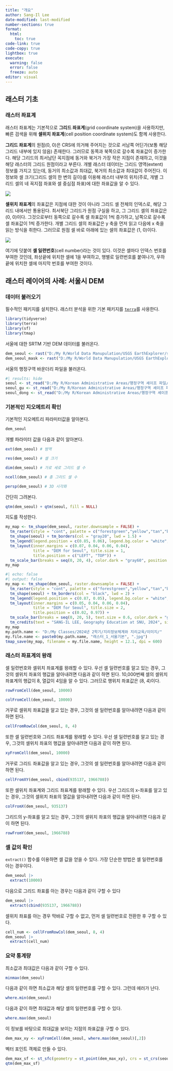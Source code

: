 ```yaml
---
title: "개요"
author: Sang-Il Lee
date-modified: last-modified
number-sections: true
format: 
  html: 
    toc: true
code-link: true
code-copy: true
lightbox: true
execute: 
  warning: false
  error: false
  freeze: auto
editor: visual
---
```


## 래스터 기초

### 래스터 좌표계

래스터 좌표계는 기본적으로 **그리드 좌표계**(grid coordinate system)을 사용하지만, 빠른 검색을 위해 **셀위치 좌표계**(cell position coordinate system)도 함께 사용한다.

**그리드 좌표계**의 원점(0, 0)은 CRS에 의거해 주어지는 것으로 서남쪽 어딘가(보통 해당 그리드 내부에 있지 않음) 존재한다. 그러므로 동쪽과 북쪽으로 갈수록 좌표값이 증가한다. 해당 그리드의 최서남단 꼭지점에 동거와 북거가 가장 작은 지점이 존재하고, 이것을 해당 래스터의 그리드 원점이라고 부른다. 개별 래스터 데이터는 그리드 영역(extent) 정보를 가지고 있는데, 동거의 최소값과 최대값, 북거의 최소값과 최대값이 주어진다. 이 정보와 셀 크기(그리드 셀의 한 변의 길이)를 이용해 래스터 내부의 위치(주로, 개별 그리드 셀의 네 꼭지점 좌표와 셀 중심점 좌표)에 대한 좌표값을 알 수 있다.

![](images/clipboard-2007320168.png)

**셀위치 좌표계**의 좌표값은 지점에 대한 것이 아니라 그리드 셀 전체의 인덱스로, 해당 그리드 내에서만 통용된다. 최서북단 그리드가 원점 구실을 하고, 그 그리드 셀의 좌표값은 (0, 0)이다. 그것으로부터 동쪽으로 갈수록 셀 좌표값이 1씩 증가하고, 남쪽으로 갈수록 셀 좌표값이 1씩 증가한다. 개별 그리드 셀의 좌표값은 y 축을 먼저 읽고 다음에 x 축을 읽는 방식을 취한다. 그러므로 원점 셀 바로 아래에 있는 셀의 좌표값은 (1, 0)이다.

![](images/clipboard-2947632391.png)

여기에 덧붙여 **셀 일련번호**(cell number)라는 것이 있다. 이것은 셀마다 인덱스 번호를 부여한 것인데, 좌상끝에 위치한 셀에 1을 부여하고, 행별로 일련번호를 붙여나가, 우하끝에 위치한 셀에 마지막 번호를 부여한 것이다.

## 래스터 레이어의 사례: 서울시 DEM

### 데이터 불러오기

필수적인 패키지를 설치한다. 래스터 분석을 위한 기본 패키지를 [`terra`](https://rspatial.github.io/terra/)를 사용한다.

```r
library(tidyverse)
library(terra)
library(sf)
library(tmap)
```

서울에 대한 SRTM 기반 DEM 데이터를 불러온다.

```r
dem_seoul <- rast("D:/My R/World Data Manupulation/USGS EarthExplorer/srtm_seoul.tif")
dem_seoul_mask <- rast("D:/My R/World Data Manupulation/USGS EarthExplorer/srtm_seoul_mask.tif")
```

서울의 행정구역 바운더리 파일을 불러온다.

```r
#| results: hide
seoul <- st_read("D:/My R/Korean Administrative Areas/행정구역 셰이프 파일/2 Original Cleaning/2023_2Q/SEOUL_SIDO_2023_2Q.shp")
seoul_gu <- st_read("D:/My R/Korean Administrative Areas/행정구역 셰이프 파일/2 Original Cleaning/2023_2Q/SEOUL_GU_2023_2Q.shp")
seoul_dong <- st_read("D:/My R/Korean Administrative Areas/행정구역 셰이프 파일/2 Original Cleaning/2023_2Q/SEOUL_EMD_2023_2Q.shp")
```

### 기본적인 지오메트리 확인

기본적인 지오메트리 파라미터값을 알아본다.

```r
dem_seoul
```

개별 파라미터 값을 다음과 같이 알아본다.

```r
ext(dem_seoul) # 범역
```

```r
res(dem_seoul) # 셀 크기
```

```r
dim(dem_seoul) # 가로 세로 그리드 셀 수
```

```r
ncell(dem_seoul) # 총 그리드 셀 수
```

```r
persp(dem_seoul) # 3D 시각화
```

간단히 그려본다.

```r
qtm(dem_seoul) + qtm(seoul, fill = NULL)
```

지도를 작성한다.

```r
my_map <- tm_shape(dem_seoul, raster.downsample = FALSE) + 
  tm_raster(style = "cont", palette = c("forestgreen","yellow","tan","brown"), title = "Elev.(m)") +
  tm_shape(seoul) + tm_borders(col = "gray20", lwd = 1.5) +
  tm_legend(legend.position = c(0.85, 0.06), legend.bg.color = "white", legend.bg.alpha = 0.6) +
  tm_layout(inner.margins = c(0.07, 0.04, 0.06, 0.04), 
            title = "DEM for Seoul", title.size = 1, 
            title.position = c("LEFT", "TOP")) + 
  tm_scale_bar(breaks = seq(0, 20, 4), color.dark = "gray60", position = c(0.03, 0.01))
my_map
```

```r
#| echo: false
#| output: false
my_map <- tm_shape(dem_seoul, raster.downsample = FALSE) + 
  tm_raster(style = "cont", palette = c("forestgreen","yellow","tan","brown"), title = "Elevation(m)") +
  tm_shape(seoul) + tm_borders(col = "black", lwd = 2) +
  tm_legend(legend.position = c(0.87, 0.05), legend.bg.color = "white", legend.bg.alpha = 0.6, legend.title.size = 1.5, legend.text.size = 1.2) +
  tm_layout(inner.margins = c(0.05, 0.04, 0.06, 0.04), 
            title = "DEM for Seoul", title.size = 2,
            title.position = c(0.02, 0.97)) + 
  tm_scale_bar(breaks = seq(0, 20, 5), text.size = 0.6, color.dark = "gray60", position = c(0.03, 0.01)) +
  tm_credits(text = "SANG-IL LEE, Geography Education at SNU, 2024", size = 0.8, position = c(0.76, 0.01))
my_map
my.path.name <- "D:/My Classes/2024년 2학기/지리정보체계와 지리교육/이미지/"
my.file.name <- paste0(my.path.name, "래스터_1_서울기본", ".jpg")
tmap_save(my_map, filename = my.file.name, height = 12.1, dpi = 600)
```

### 래스터 좌표계의 왕래

셀 일련번호와 셀위치 좌표계를 왕래할 수 있다. 우선 셀 일련번호를 알고 있는 경우, 그것의 셀위치 좌표의 행값을 알아내려면 다음과 같이 하면 된다. 10,000번째 셀의 셀위치 좌표계의 행값이 8, 열값이 4임을 알 수 있다. 그러므로 행위치 좌표값은 (8, 4)이다.

```r
rowFromCell(dem_seoul, 10000)
```

```r
colFromCell(dem_seoul, 10000)
```

거꾸로 셀위치 좌표값을 알고 있는 경우, 그것의 셀 일련번호를 알아내려면 다음과 같이 하면 된다.

```r
cellFromRowCol(dem_seoul, 8, 4)
```

또한 셀 일련번호와 그리드 좌표계를 왕래할 수 있다. 우선 셀 일련번호를 알고 있는 경우, 그것의 셀위치 좌표의 행값을 알아내려면 다음과 같이 하면 된다.

```r
xyFromCell(dem_seoul, 10000)
```

거꾸로 그리드 좌표값을 알고 있는 경우, 그것의 셀 일련번호를 알아내려면 다음과 같이 하면 된다.

```r
cellFromXY(dem_seoul, cbind(935137, 1966788))
```

또한 셀위치 좌표계와 그리드 좌표계를 왕래할 수 있다. 우선 그리드의 x-좌표를 알고 있는 경우, 그것의 셀위치 좌표의 열값을 알아내려면 다음과 같이 하면 된다.

```r
colFromX(dem_seoul, 935137)
```

그리드의 y-좌표를 알고 있는 경우, 그것의 셀위치 좌표의 행값을 알아내려면 다음과 같이 하면 된다.

```r
rowFromY(dem_seoul, 1966788)
```

### 셀 값의 확인

`extract()` 함수를 이용하면 셀 값을 얻을 수 있다. 가장 단순한 방법은 셀 일련번호를 아는 경우이다.

```r
dem_seoul |> 
  extract(10000)
```

다음으로 그리드 좌표를 아는 경우는 다음과 같이 구할 수 있다

```r
dem_seoul |>  
  extract(cbind(935137, 1966788))
```

셀위치 좌표를 아는 경우 막바로 구할 수 없고, 먼저 셀 일련번호로 전환한 후 구할 수 있다.

```r
cell_num <- cellFromRowCol(dem_seoul, 8, 4)
dem_seoul |> 
  extract(cell_num)
```

### 요약 통계량

최소값과 최대값은 다음과 같이 구할 수 있다.

```r
minmax(dem_seoul)
```

다음과 같이 하면 최소값과 해당 셀의 일련번호를 구할 수 있다. 그런데 에러가 난다.

```r
where.min(dem_seoul)
```

다음과 같이 하면 최대값과 해당 셀의 일련번호를 구할 수 있다.

```r
where.max(dem_seoul)
```

이 정보를 바탕으로 최대값을 보이는 지점의 좌표값을 구할 수 있다.

```r
dem_max_xy <- xyFromCell(dem_seoul, where.max(dem_seoul)[,2])
```

벡터 포인트 객체로 만들 수 있다.

```r
dem_max_sf <- st_sfc(geometry = st_point(dem_max_xy), crs = st_crs(seoul))
qtm(dem_max_sf)
```

